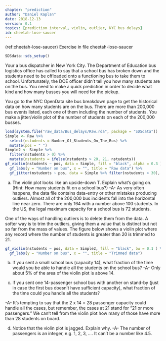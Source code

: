 ```yaml
---
chapter: "prediction"
author: "Daniel Kaplan"
date: 2018-12-13 
version: 0.1
topics: [prediction interval, violin, outlier, NYC bus delays]
id: cheetah-lose-saucer 
---
```


(ref:cheetah-lose-saucer) Exercise in file cheetah-lose-saucer

```r
SDSdata::sds_setup()
```

Your a bus dispatcher in New York City. The Department of Education bus logistics office has called to say that a school bus has broken down and the students need to be offloaded onto a functioning bus to take them to school. Unfortunately, the DOE officer didn't tell you how many students are on the bus. You need to make a quick prediction in order to decide what kind and how many busses you will need for the pickup.

You go to the NYC OpenData site bus breakdown page to get the historical data on how many students are on the bus. There are more than 200,000 bus events listed, each one of them including the number of students. You make a jitter/violin plot of the number of students on each of the 200,000 busses.

```r
load(system.file("raw_data/Bus_delays/Raw.rda", package = "SDSdata"))
Simple <- Raw %>% 
  select(nstudents = Number_Of_Students_On_The_Bus) %>%
  mutate(pos = " ") 
Simple2 <- Simple %>%  
  filter(nstudents > 0) %>%
  mutate(nstudents = ifelse(nstudents > 20, 21, nstudents))
gf_violin(nstudents ~ pos, data = Simple, fill = "black", alpha = 0.3 ) %>%
  gf_labs(y = "Number on bus", x = "", title = "Raw data") %>%
  gf_jitter(nstudents ~ pos, data = Simple %>% filter(nstudents > 30), alpha = 0.6, size = 0.5, width = 0.1)
```

a. The violin plot looks like an upside-down T. Explain what's going on. (Hint: How many students fit on a school bus?) -A- As very often happens, the data file contains data-entry or other mistakes producing outliers. Almost all of the 200,000 bus incidents fall into the horizontal line near zero. There are only 164 with a number above 100 students. In the US, the legal maximum capacity for a school bus is 72 students.


One of the ways of handling outliers is to delete them from the data. A softer way is to trim the outliers, giving them a value that is distinct but not so far from the mass of values. The figure below shows a violin plot where any record where the number of students is greater than 20 is trimmed to 21. 
```r
gf_violin(nstudents ~ pos, data = Simple2, fill = "black", bw = 0.1 ) %>%
  gf_labs(y = "Number on bus", x = "", title = "Trimmed data")
```

b. If you sent a small school bus (capacity 14), what fraction of the time would you be able to handle all the students on the school bus? -A- Only about 5% of the area of the violin plot is above 14.

c. If you sent one 14-passenger school bus with another on stand-by (just in case the first bus doesn't have sufficient capacity), what fraction of the time could you handle all the students?

-A- It's tempting to say that the 2 x 14 = 28 passenger capacity could handle all the cases, but remember, the cases at 21 stand for "21 or more passengers." We can't tell from the violin plot how many of those have more than 28 students on board.

d. Notice that the violin plot is jagged. Explain why. -A- The number of passengers is an integer, e.g. 1, 2, 3, .... It can't be a number like 4.5. 

